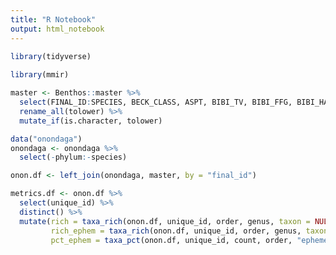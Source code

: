 ```yaml
---
title: "R Notebook"
output: html_notebook
---
```


```r
library(tidyverse)
  
library(mmir)
```


```r
master <- Benthos::master %>% 
  select(FINAL_ID:SPECIES, BECK_CLASS, ASPT, BIBI_TV, BIBI_FFG, BIBI_HABIT) %>% 
  rename_all(tolower) %>% 
  mutate_if(is.character, tolower)
```

```r
data("onondaga")
onondaga <- onondaga %>% 
  select(-phylum:-species)
```

```r
onon.df <- left_join(onondaga, master, by = "final_id")
```

```r
metrics.df <- onon.df %>% 
  select(unique_id) %>% 
  distinct() %>% 
  mutate(rich = taxa_rich(onon.df, unique_id, order, genus, taxon = NULL),
         rich_ephem = taxa_rich(onon.df, unique_id, order, genus, taxon = "ephemeroptera"),
         pct_ephem = taxa_pct(onon.df, unique_id, count, order, "ephemeroptera"))
```

